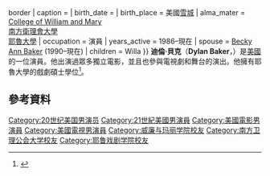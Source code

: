 {{Infobox person
| image      = DylanBakerFeb08.jpg{{!}}border
| caption    = 
| birth_date  = {{birth date and age|1959|10|7}}
| birth_place = 美國[[雪城|雪城]]
| alma_mater  = [[College_of_William_and_Mary|College of William and Mary]] <br /> [[南方衛理會大學|南方衛理會大學]] <br /> [[耶魯大學|耶魯大學]]
| occupation = 演員
| years_active = 1986–現在
| spouse     = [[Becky_Ann_Baker|Becky Ann Baker]] (1990–現在)
| children = Willa
}}
'''迪倫·貝克'''（'''Dylan Baker'''，{{bd|1959年|10月7日}}）是[[美國|美國]]的一位演員。他出演過眾多獨立電影，並且也參與電視劇和舞台的演出。他擁有耶魯大學的戲劇碩士學位<ref name="www.tvguide.com">{{cite web |url=http://www.tvguide.com/celebrities/dylan-baker/bio/148246 |title=Dylan Baker Biography |publisher=Tvguide.com |date= |accessdate=2015-01-12 |archive-date=2015-01-13 |archive-url=https://web.archive.org/web/20150113034948/http://www.tvguide.com/celebrities/dylan-baker/bio/148246 |dead-url=no }}</ref>。

==參考資料==
{{reflist}}

{{DEFAULTSORT: Baker, Dylan}}
[[Category:20世纪美国男演员|Category:20世纪美国男演员]]
[[Category:21世紀美國男演員|Category:21世紀美國男演員]]
[[Category:美國電影男演員|Category:美國電影男演員]]
[[Category:美國電視男演員|Category:美國電視男演員]]
[[Category:威廉与玛丽学院校友|Category:威廉与玛丽学院校友]]
[[Category:南方卫理公会大学校友|Category:南方卫理公会大学校友]]
[[Category:耶鲁戏剧学院校友|Category:耶鲁戏剧学院校友]]
